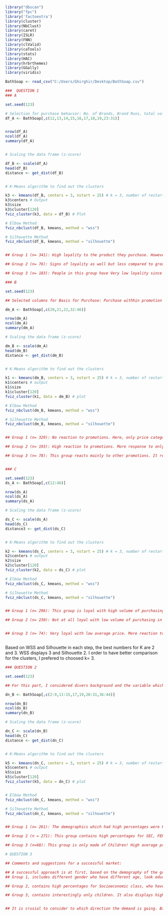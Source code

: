 


```{r}
library("dbscan") 
library("fpc")
library('factoextra')
library(cluster)
library(NbClust)
library(caret)
library(ISLR)
library(FNN)
library(clValid)
library(caTools)
library(stats)
library(HAC)
library(hrbrthemes)
library(GGally)
library(viridis)

BathSoap <- read_csv("C:/Users/Ghirghir/Desktop/BathSoap.csv")


```



```{r}

###  QUESTION 1
### A

set.seed(123)

# Selection for purchase behavior: No. of Brands, Brand Runs, total volume, Numbers of transactions, value, average volume per transaction, average price and brand wise purchase
df_A <- BathSoap[,c(12,13,14,15,16,17,18,19,23:31)] 


nrow(df_A)
ncol(df_A)
summary(df_A)


# Scaling the data frame (z-score)

df_B <- scale(df_A)
head(df_B)
distance <- get_dist(df_B)


# K-Means algorithm to find out the clusters

k3 <- kmeans(df_B, centers = 3, nstart = 25) # k = 3, number of restarts = 25
k3$centers # Output
k3$size 
k3$cluster[120] 
fviz_cluster(k3, data = df_B) # Plot

# Elbow Method
fviz_nbclust(df_B, kmeans, method = "wss")

# Silhouette Method
fviz_nbclust(df_B, kmeans, method = "silhouette")


## Group 1 (n= 341): High loyality to the product they purchase. However, they don´t tend to purchse a high volume of products. In addition based on the average price, they seems to be less sensetive to the product costs.They don´t really change amoung the brand of products.

## Group 2 (n= 76): Signs of loyality as well but less compared to group 1. This group purchases in higher volume of the products than, but is also more sensetive to the price. They mainly purchse the brands 352 and somewhat 55.

## Group 3 (n= 183): People in this group have Very low loyality since they don´t stay with one brand and tend to change a lot. They tent to use several different brands, mostly others 999. In addition, They are not really sensetive to the price. 


```




```{r}
### B

set.seed(123)

## Selected columns for Basis for Purchase: Purchase withhin promotion columns, Price categorywise purchase and selling propositionwise purchase.

dm_A <- BathSoap[,c(20,21,22,32:46)]

nrow(dm_A)
ncol(dm_A)
summary(dm_A)

# Scaling the data frame (z-score)

dm_B <- scale(dm_A)
head(dm_B)
distance <- get_dist(dm_B)


# K-Means algorithm to find out the clusters

k1 <- kmeans(dm_B, centers = 3, nstart = 25) # k = 3, number of restarts = 25
k1$centers # output 
k1$size 
k1$cluster[120] 
fviz_cluster(k1, data = dm_B) # plot

# Elbow Method
fviz_nbclust(dm_B, kmeans, method = "wss")

# Silhouette Method
fviz_nbclust(dm_B, kmeans, method = "silhouette")


## Group 1 (n= 329): No reaction to promotions. Here, only price category 2 and 4 has been considered and selling propositions 5, 11 and 15.

## Group 2 (n= 193): High reaction to promotions. More response to only  price category 1 and selling proposition 6, 7, 8, 9, 10, 12, 13, 15.

## Group 3 (n= 78): This group reacts mainly to other promotions. It responds to price category 3 and selling proposition 14.



```




```{r}
### C

set.seed(123)
ds_A <- BathSoap[,c(12:46)]

nrow(ds_A)
ncol(ds_A)
summary(ds_A)

# Scaling the data frame (z-score)

ds_C <- scale(ds_A)
head(ds_C)
distance3 <- get_dist(ds_C)


# K-Means algorithm to find out the clusters

k2 <- kmeans(ds_C, centers = 3, nstart = 25) # k = 3, number of restarts = 25
k2$centers # output 
k2$size 
k2$cluster[120] 
fviz_cluster(k2, data = ds_C) # plot

# Elbow Method
fviz_nbclust(ds_C, kmeans, method = "wss")

# Silhouette Method
fviz_nbclust(ds_C, kmeans, method = "silhouette")


## Group 1 (n= 296): This group is loyal with high volume of purchasing. It is sensetive to the price and doesn´t require promotion. It responsed to Brands 57-144, 286, 481, 352, Prices 2 and  and selling propositions 5 and somewhat 11.

## Group 2 (n= 230): Not at all loyal with low volume of purchasing in same brand. Average price is high. This group reacts to promotions, purchases several brands and reacts to price category 1 and several selling propositions. 


## Group 3 (n= 74): Very loyal with low average price. More reaction to other promotions. Response to brand 55, price category 3 and selling proposition 14.



```


Based on WSS and Silhouette in each step, the best numbers for K are 2 and 3. WSS displays 3 and Silhouette 2. I order to have better comparison for the clusters, I prefered to choosed k= 3.


```{r}

### QUESTION 2

set.seed(123)

## For this part, I considered divers background and the variable which responded mostly in previous parts.

dn_B <- BathSoap[,c(2:9,11:15,17,19,20:31,36:44)]

nrow(dn_B)
ncol(dn_B)
summary(dn_B)

# Scaling the data frame (z-score)

dn_C <- scale(dn_B)
head(dn_C)
distance <- get_dist(dn_C)


# K-Means algorithm to find out the clusters

k5 <- kmeans(dn_C, centers = 3, nstart = 25) # k = 3, number of restarts = 25
k5$centers # output 
k5$size 
k5$cluster[120] 
fviz_cluster(k5, data = dn_C) # plot


# Elbow Method
fviz_nbclust(dn_C, kmeans, method = "wss")

# Silhouette Method
fviz_nbclust(dn_C, kmeans, method = "silhouette")


## Group 1 (n= 261): The demographics which had high percentages were FEH, MT, SEX,  AGE, EDU, HS and Affluence Index.They display low amount of loyality with high amount of transactions in different brands and average price as well as high response to promotion and selling propositions and several brands

## Group 2 (n = 271): This group contains high percentages for SEC, FEH, MT, SEX AGE and HS. It shows high loyality with low amount of transactions between different brands and average price, no need for promotion and purchasing limited numbers of brand and open to selling proposition 5 only.

## Group 3 (n=68): This group is only made of Children! High average price, respond to other promotions, no clear respond to brands. Open to selling propositions 10, 12 and 13.


```





```{r}
# QUESTION 3

## Comments and suggestions for a successful market:

## A successful approach is at first, based on the demography of the group members and their purchase and how loyal they can be. The 3 groups look very divers with different preferences. Therefore, it is more beneficial to promote differently for each one of them. 
## Group 1, includes different gender who have different age, look educated and prefer products which are durable. This group displays low amount of loyalty with high amount of transactions in different brands and average price as well as high response to promotion and selling proposition. Therefore, my suggestion would be promoting to this group product which are, for instance, separate for different gender, with considering their age as well. On the other hand, the offered product should have high quality to stay for longer time. So, this group is ready to pay higher money for getting better quality. 

## Group 2, contains high percentages for Socioeconomic class, who have different family status and native language. This group put high value on their eating habit as well. In addition, it shows high loyalty with low amount of transactions between different brands and average price. Group members don´t need for promotion and only selling proposition 5 has been considered. It looks like this group is less flexible compared to the first group based on their purchases and spending. It would be better to target the members where they are more sensitive and care about. For instance, advertising to them organic and bio products. Also, it is important to be careful about the language of these group.

## Group 3, contains interestingly only children. It also displays high average price, respond to other promotions and several selling propositions 10, 12 and 13.  Since children do not have purchase power and do not decide on completely about their preferences like adults, I would recommend to target the parents of them. Since the data displays flexibility toward the prices and some selling propositions, it would make sense to advertise and encourage parent to purchase products for their children. 


## It is crusial to consider to which direction the demand is going. Based on overal data the demand for brands Br.Cd.57_144, Br.Cd.55, Br.Cd.272, Br.Cd.24 and Br.Cd.352 have been with higher percentage. It is beneficial for Bath soap to concentrate on those brands by considering other promotions and several selling propositions categories like 5, 6, 8, 10, 12 and 13. The reactions to selling propositions have been more positive in several segments.   


```













